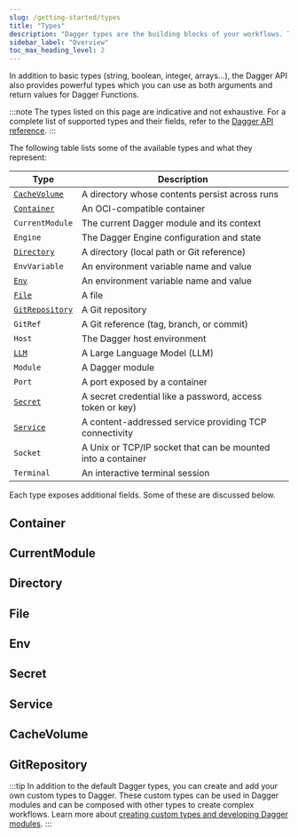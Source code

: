 ```yaml
---
slug: /getting-started/types
title: "Types"
description: "Dagger types are the building blocks of your workflows. They can be composed together to create complex pipelines."
sidebar_label: "Overview"
toc_max_heading_level: 2
---
```




In addition to basic types (string, boolean, integer, arrays...), the Dagger API also provides powerful types which you can use as both arguments and return values for Dagger Functions.

:::note
The types listed on this page are indicative and not exhaustive. For a complete list of supported types and their fields, refer to the [Dagger API reference](https://docs.dagger.io/api/reference).
:::

The following table lists some of the available types and what they represent:

| Type | Description |
|------|-------------|
| [`CacheVolume`](cache-volume.mdx) | A directory whose contents persist across runs |
| [`Container`](container.mdx) | An OCI-compatible container |
| `CurrentModule` | The current Dagger module and its context |
| `Engine` | The Dagger Engine configuration and state |
| [`Directory`](directory.mdx) | A directory (local path or Git reference) |
| `EnvVariable` | An environment variable name and value |
| [`Env`](env.mdx) | An environment variable name and value |
| [`File`](file.mdx) | A file |
| [`GitRepository`](git-repository.mdx) | A Git repository |
| `GitRef` | A Git reference (tag, branch, or commit) |
| `Host` | The Dagger host environment |
| [`LLM`](llm.mdx) | A Large Language Model (LLM) |
| `Module` | A Dagger module |
| `Port` | A port exposed by a container |
| [`Secret`](secret.mdx) | A secret credential like a password, access token or key) |
| [`Service`](service.mdx) | A content-addressed service providing TCP connectivity |
| `Socket` | A Unix or TCP/IP socket that can be mounted into a container |
| `Terminal` | An interactive terminal session |

Each type exposes additional fields. Some of these are discussed below.

## Container
<ContainerType />

## CurrentModule
<CurrentModuleType />

## Directory
<DirectoryType />

## File
<FileType />

## Env
<EnvType />

## Secret
<SecretType />

## Service
<ServiceType />

## CacheVolume
<CacheVolumeType />

## GitRepository
<GitRepositoryType />

:::tip
In addition to the default Dagger types, you can create and add your own custom types to Dagger. These custom types can be used in Dagger modules and can be composed with other types to create complex workflows. Learn more about [creating custom types and developing Dagger modules](../../extending/index.mdx).
:::
